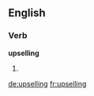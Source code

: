 ==English==

===Verb===
'''upselling'''

# {{third-person singular of|upsell}}

[[de:upselling]]
[[fr:upselling]]